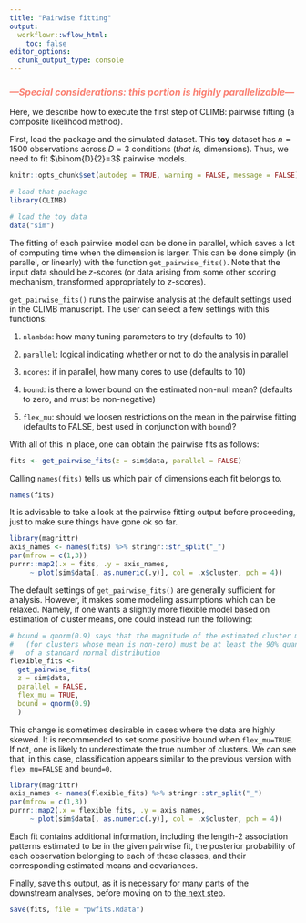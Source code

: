 ```yaml
---
title: "Pairwise fitting"
output:
  workflowr::wflow_html:
    toc: false
editor_options:
  chunk_output_type: console
---
```


### <i><b><span style="color:salmon">---Special considerations: this portion is highly parallelizable---</span></b></i>

Here, we describe how to execute the first step of CLIMB: pairwise fitting (a composite likelihood method).

First, load the package and the simulated dataset. This **toy** dataset has $n=1500$ observations across $D=3$ conditions (*that is,* dimensions). Thus, we need to fit $\binom{D}{2}=3$ pairwise models.

```r
knitr::opts_chunk$set(autodep = TRUE, warning = FALSE, message = FALSE)
```

```r
# load that package
library(CLIMB)

# load the toy data
data("sim")
```

The fitting of each pairwise model can be done in parallel, which saves a lot of computing time when the dimension is larger. This can be done simply (in parallel, or linearly) with the function `get_pairwise_fits()`. Note that the input data should be $z$-scores (or data arising from some other scoring mechanism, transformed appropriately to $z$-scores).

`get_pairwise_fits()` runs the pairwise analysis at the default settings used in the CLIMB manuscript. The user can select a few settings with this functions:

1. `nlambda`: how many tuning parameters to try (defaults to 10)

2. `parallel`: logical indicating whether or not to do the analysis in parallel

3. `ncores`: if in parallel, how many cores to use (defaults to 10)

4. `bound`: is there a lower bound on the estimated non-null mean? (defaults to zero, and must be non-negative)

5. `flex_mu`: should we loosen restrictions on the mean in the pairwise fitting (defaults to FALSE, best used in conjunction with `bound`)?

With all of this in place, one can obtain the pairwise fits as follows:
```r
fits <- get_pairwise_fits(z = sim$data, parallel = FALSE)
```

Calling `names(fits)` tells us which pair of dimensions each fit belongs to. 
```r
names(fits)
```

It is advisable to take a look at the pairwise fitting output before proceeding, just to make sure things have gone ok so far.

```r
library(magrittr)
axis_names <- names(fits) %>% stringr::str_split("_")
par(mfrow = c(1,3))
purrr::map2(.x = fits, .y = axis_names,
     ~ plot(sim$data[, as.numeric(.y)], col = .x$cluster, pch = 4))
```

The default settings of `get_pairwise_fits()` are generally sufficient for analysis. However, it makes some modeling assumptions which can be relaxed. Namely, if one wants a slightly more flexible model based on estimation of cluster means, one could instead run the following:

```r
# bound = qnorm(0.9) says that the magnitude of the estimated cluster means
#   (for clusters whose mean is non-zero) must be at least the 90% quantile
#   of a standard normal distribution
flexible_fits <-
  get_pairwise_fits(
  z = sim$data,
  parallel = FALSE,
  flex_mu = TRUE,
  bound = qnorm(0.9)
  )
```

This change is sometimes desirable in cases where the data are highly skewed. It is recommended to set some positive bound when `flex_mu=TRUE`. If not, one is likely to underestimate the true number of clusters. We can see that, in this case, classification appears similar to the previous version with `flex_mu=FALSE` and `bound=0`.

```r
library(magrittr)
axis_names <- names(flexible_fits) %>% stringr::str_split("_")
par(mfrow = c(1,3))
purrr::map2(.x = flexible_fits, .y = axis_names,
     ~ plot(sim$data[, as.numeric(.y)], col = .x$cluster, pch = 4))
```

Each fit contains additional information, including the length-2 association patterns estimated to be in the given pairwise fit, the posterior probability of each observation belonging to each of these classes, and their corresponding estimated means and covariances.

Finally, save this output, as it is necessary for many parts of the downstream analyses, before moving on to [the next step](candidate_latent_classes.html).

```r
save(fits, file = "pwfits.Rdata")
```
